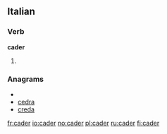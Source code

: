 ==Italian==

===Verb===
'''cader'''

# {{apocopic form of|[[cadere]]|lang=Italian}}

===Anagrams===
* {{alphagram|acder}}
* [[cedra#Italian|cedra]]
* [[creda#Italian|creda]]

[[fr:cader]]
[[io:cader]]
[[no:cader]]
[[pl:cader]]
[[ru:cader]]
[[fi:cader]]